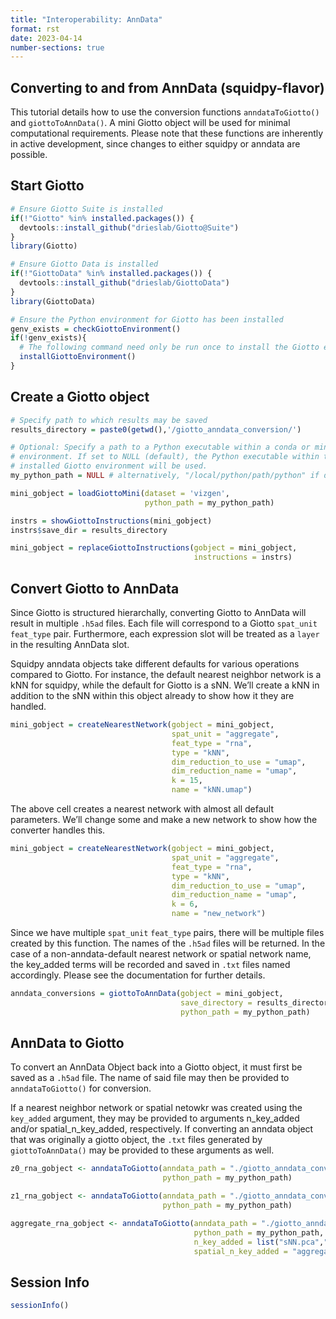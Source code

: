 ```yaml
---
title: "Interoperability: AnnData"
format: rst
date: 2023-04-14
number-sections: true
---
```


## Converting to and from AnnData (squidpy-flavor)
This tutorial details how to use the conversion functions `anndataToGiotto()` and
`giottoToAnnData()`. A mini Giotto object will be used for minimal computational requirements.
Please note that these functions are inherently in active development, since changes to 
either squidpy or anndata are possible. 

## Start Giotto
```r
# Ensure Giotto Suite is installed
if(!"Giotto" %in% installed.packages()) {
  devtools::install_github("drieslab/Giotto@Suite")
}
library(Giotto)

# Ensure Giotto Data is installed
if(!"GiottoData" %in% installed.packages()) {
  devtools::install_github("drieslab/GiottoData")
}
library(GiottoData)

# Ensure the Python environment for Giotto has been installed
genv_exists = checkGiottoEnvironment()
if(!genv_exists){
  # The following command need only be run once to install the Giotto environment
  installGiottoEnvironment()
}
```

## Create a Giotto object
```r
# Specify path to which results may be saved
results_directory = paste0(getwd(),'/giotto_anndata_conversion/') 

# Optional: Specify a path to a Python executable within a conda or miniconda 
# environment. If set to NULL (default), the Python executable within the previously
# installed Giotto environment will be used.
my_python_path = NULL # alternatively, "/local/python/path/python" if desired.

mini_gobject = loadGiottoMini(dataset = 'vizgen', 
                              python_path = my_python_path)

instrs = showGiottoInstructions(mini_gobject)
instrs$save_dir = results_directory

mini_gobject = replaceGiottoInstructions(gobject = mini_gobject,
                                         instructions = instrs)
```

## Convert Giotto to AnnData

Since Giotto is structured hierarchally, converting Giotto to AnnData will result in 
multiple `.h5ad` files. Each file will correspond to a Giotto `spat_unit` `feat_type` pair.
Furthermore, each expression slot will be treated as a `layer` in the resulting AnnData slot.

Squidpy anndata objects take different defaults for various operations compared to Giotto.
For instance, the default nearest neighbor network is a kNN for squidpy, while the default 
for Giotto is a sNN. We'll create a kNN in addition to the sNN within this object already 
to show how it they are handled.

```r
mini_gobject = createNearestNetwork(gobject = mini_gobject,
                                    spat_unit = "aggregate",
                                    feat_type = "rna",
                                    type = "kNN",
                                    dim_reduction_to_use = "umap",
                                    dim_reduction_name = "umap",
                                    k = 15,
                                    name = "kNN.umap")
```

The above cell creates a nearest network with almost all default parameters. We'll change some 
and make a new network to show how the converter handles this.


```r
mini_gobject = createNearestNetwork(gobject = mini_gobject,
                                    spat_unit = "aggregate",
                                    feat_type = "rna",
                                    type = "kNN",
                                    dim_reduction_to_use = "umap",
                                    dim_reduction_name = "umap",
                                    k = 6,
                                    name = "new_network")
```


Since we have multiple `spat_unit` `feat_type` pairs, there will be multiple files created by
this function. The names of the `.h5ad` files will be returned. In the case of a non-anndata-default 
nearest network or spatial network name, the key_added terms will be recorded and saved in `.txt` files
named accordingly. Please see the documentation for further details.

```r
anndata_conversions = giottoToAnnData(gobject = mini_gobject,
                                      save_directory = results_directory,
                                      python_path = my_python_path)
```


## AnnData to Giotto

To convert an AnnData Object back into a Giotto object, it must first be saved as a `.h5ad` file. 
The name of said file may then be provided to `anndataToGiotto()` for conversion.

If a nearest neighbor network or spatial netowkr was created using the `key_added` argument, they may be
provided to arguments n_key_added and/or spatial_n_key_added, respectively. If converting an anndata object that was 
originally a giotto object, the `.txt` files generated by `giottoToAnnData()` may be provided to these arguments as well.

```r
z0_rna_gobject <- anndataToGiotto(anndata_path = "./giotto_anndata_conversion/z0_rna_converted_gobject.h5ad",
                                  python_path = my_python_path)

z1_rna_gobject <- anndataToGiotto(anndata_path = "./giotto_anndata_conversion/z1_rna_converted_gobject.h5ad",
                                  python_path = my_python_path)

aggregate_rna_gobject <- anndataToGiotto(anndata_path = "./giotto_anndata_conversion/aggregate_rna_converted_gobject.h5ad",
                                         python_path = my_python_path,
                                         n_key_added = list("sNN.pca","new_network"),
                                         spatial_n_key_added = "aggregate_rna_spatial_network_keys_added.txt")
```

## Session Info
```r
sessionInfo()
```
